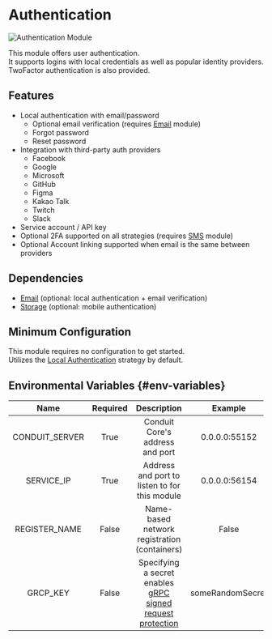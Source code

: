 # Authentication

![Authentication Module](/v0.14/modules/authentication/admin/overview.png)

This module offers user authentication.<br />
It supports logins with local credentials as well as popular identity providers.<br />
TwoFactor authentication is also provided.

## Features

- Local authentication with email/password
  - Optional email verification (requires [Email](../email/email.mdx) module)
  - Forgot password
  - Reset password
- Integration with third-party auth providers
  - Facebook
  - Google
  - Microsoft
  - GitHub
  - Figma
  - Kakao Talk
  - Twitch
  - Slack
- Service account / API key
- Optional 2FA supported on all strategies (requires [SMS](../sms/sms.mdx) module)
- Optional Account linking supported when email is the same between providers

## Dependencies

- [Email](../email/email.mdx) (optional: local authentication + email verification)
- [Storage](../storage/storage.mdx) (optional: mobile authentication)

## Minimum Configuration

This module requires no configuration to get started.<br />
Utilizes the [Local Authentication](./strategies#local) strategy by default.

## Environmental Variables {#env-variables}

|  Name          | Required |  Description                                  |  Example      |
| :------------: | :------: | :-------------------------------------------: | :-----------: |
| CONDUIT_SERVER |  True    | Conduit Core's address and port               | 0.0.0.0:55152 |
| SERVICE_IP     |  True    | Address and port to listen to for this module | 0.0.0.0:56154 |
| REGISTER_NAME  |  False   | Name-based network registration (containers)  | False         |
| GRCP_KEY       |  False   | Specifying a secret enables [gRPC signed request protection](../../core#grpc-request-protection) | someRandomSecret |
